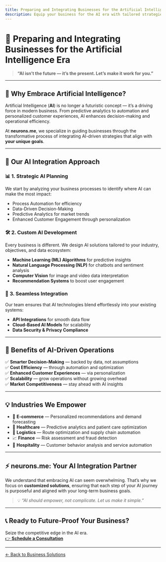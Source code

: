 ```yaml
---
title: Preparing and Integrating Businesses for the Artificial Intelligence Era
description: Equip your business for the AI era with tailored strategies and seamless AI integration from neurons.me.
---
```


# 🤖 Preparing and Integrating Businesses for the Artificial Intelligence Era

> **“AI isn’t the future — it’s the present. Let’s make it work for you.”**

---

## 🌟 Why Embrace Artificial Intelligence?

Artificial Intelligence (**AI**) is no longer a futuristic concept — it’s a driving force in modern business. From predictive analytics to automation and personalized customer experiences, AI enhances decision-making and operational efficiency.

At **neurons.me**, we specialize in guiding businesses through the transformative process of integrating AI-driven strategies that align with **your unique goals**.

---

## 🧭 Our AI Integration Approach

### 📊 **1. Strategic AI Planning**
We start by analyzing your business processes to identify where AI can make the most impact:

- Process Automation for efficiency
- Data-Driven Decision-Making
- Predictive Analytics for market trends
- Enhanced Customer Engagement through personalization

### 🛠️ **2. Custom AI Development**
Every business is different. We design AI solutions tailored to your industry, objectives, and data ecosystem:

- **Machine Learning (ML) Algorithms** for predictive insights  
- **Natural Language Processing (NLP)** for chatbots and sentiment analysis  
- **Computer Vision** for image and video data interpretation  
- **Recommendation Systems** to boost user engagement  

### 🔗 **3. Seamless Integration**
Our team ensures that AI technologies blend effortlessly into your existing systems:

- **API Integrations** for smooth data flow  
- **Cloud-Based AI Models** for scalability  
- **Data Security & Privacy Compliance**  

---

## 🚀 Benefits of AI-Driven Operations

✅ **Smarter Decision-Making** — backed by data, not assumptions  
✅ **Cost Efficiency** — through automation and optimization  
✅ **Enhanced Customer Experiences** — via personalization  
✅ **Scalability** — grow operations without growing overhead  
✅ **Market Competitiveness** — stay ahead with AI insights  

---

## 💡 Industries We Empower

- 🛒 **E-commerce** — Personalized recommendations and demand forecasting  
- 🏥 **Healthcare** — Predictive analytics and patient care optimization  
- 🚚 **Logistics** — Route optimization and supply chain automation  
- 📈 **Finance** — Risk assessment and fraud detection  
- 🏨 **Hospitality** — Customer behavior analysis and service automation  

---

## ⚡ neurons.me: Your AI Integration Partner

We understand that embracing AI can seem overwhelming. That’s why we focus on **customized solutions**, ensuring that each step of your AI journey is purposeful and aligned with your long-term business goals.

> 💡 *“AI should empower, not complicate. Let us make it simple.”*

---

## 📞 Ready to Future-Proof Your Business?

Seize the competitive edge in the AI era.  
[👉 **Schedule a Consultation**](/contact-us)

---

[← Back to Business Solutions](/business-solutions)